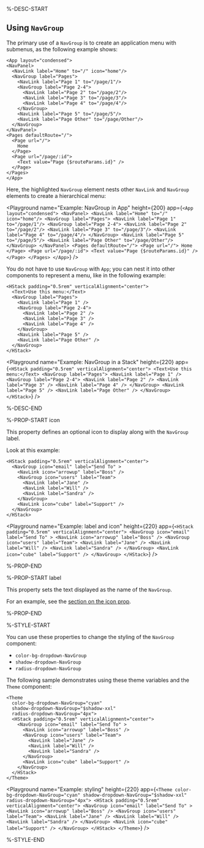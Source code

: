 %-DESC-START

## Using `NavGroup`

The primary use of a `NavGroup` is to create an application menu with submenus, as the following example shows:

```ueml copy {4,6,10,13}
<App layout="condensed">
<NavPanel>
  <NavLink label="Home" to="/" icon="home"/>
  <NavGroup label="Pages">
    <NavLink label="Page 1" to="/page/1"/>
    <NavGroup label="Page 2-4">
      <NavLink label="Page 2" to="/page/2"/>
      <NavLink label="Page 3" to="/page/3"/>
      <NavLink label="Page 4" to="/page/4"/>
    </NavGroup>
    <NavLink label="Page 5" to="/page/5"/>
    <NavLink label="Page Other" to="/page/Other"/>
  </NavGroup>
</NavPanel>
<Pages defaultRoute="/">
  <Page url="/">
    Home
  </Page>
  <Page url="/page/:id">
    <Text value="Page {$routeParams.id}" />
  </Page>
</Pages>
</App>
```

Here, the highlighted `NavGroup` element nests other `NavLink` and `NavGroup` elements to create a hierarchical menu:

<Playground
  name="Example: NavGroup in App"
  height={200}
  app={`
    <App layout="condensed">
    <NavPanel>
      <NavLink label="Home" to="/" icon="home"/>
      <NavGroup label="Pages">
        <NavLink label="Page 1" to="/page/1"/>
        <NavGroup label="Page 2-4">
          <NavLink label="Page 2" to="/page/2"/>
          <NavLink label="Page 3" to="/page/3"/>
          <NavLink label="Page 4" to="/page/4"/>
        </NavGroup>
        <NavLink label="Page 5" to="/page/5"/>
        <NavLink label="Page Other" to="/page/Other"/>
      </NavGroup>
    </NavPanel>
    <Pages defaultRoute="/">
      <Page url="/">
        Home
      </Page>
      <Page url="/page/:id">
        <Text value="Page {$routeParams.id}" />
      </Page>
    </Pages>
  </App>
`}
/>

You do not have to use `NavGroup` with `App`; you can nest it into other components to represent a menu, like in the following example:

```ueml copy
<HStack padding="0.5rem" verticalAlignment="center">
  <Text>Use this menu:</Text>
  <NavGroup label="Pages">
    <NavLink label="Page 1" />
    <NavGroup label="Page 2-4">
      <NavLink label="Page 2" />
      <NavLink label="Page 3" />
      <NavLink label="Page 4" />
    </NavGroup>
    <NavLink label="Page 5" />
    <NavLink label="Page Other" />
  </NavGroup>
</HStack>
```

<Playground
  name="Example: NavGroup in a Stack"
  height={220}
  app={`
    <HStack padding="0.5rem" verticalAlignment="center">
      <Text>Use this menu:</Text>
      <NavGroup label="Pages">
        <NavLink label="Page 1" />
        <NavGroup label="Page 2-4">
          <NavLink label="Page 2" />
          <NavLink label="Page 3" />
          <NavLink label="Page 4" />
        </NavGroup>
        <NavLink label="Page 5" />
        <NavLink label="Page Other" />
      </NavGroup>
    </HStack>
`}
/>

%-DESC-END

%-PROP-START icon

This property defines an optional icon to display along with the `NavGroup` label.

Look at this example:

```ueml copy {2, 4}
<HStack padding="0.5rem" verticalAlignment="center">
  <NavGroup icon="email" label="Send To" >
    <NavLink icon="arrowup" label="Boss" />
    <NavGroup icon="users" label="Team">
      <NavLink label="Jane" />
      <NavLink label="Will" />
      <NavLink label="Sandra" />
    </NavGroup>
    <NavLink icon="cube" label="Support" />
  </NavGroup>
</HStack>
```

<Playground
    name="Example: label and icon"
    height={220}
    app={`
    <HStack padding="0.5rem" verticalAlignment="center">
      <NavGroup icon="email" label="Send To" >
        <NavLink icon="arrowup" label="Boss" />
        <NavGroup icon="users" label="Team">
          <NavLink label="Jane" />
          <NavLink label="Will" />
          <NavLink label="Sandra" />
        </NavGroup>
        <NavLink icon="cube" label="Support" />
      </NavGroup>
    </HStack>
`}
/>

%-PROP-END

%-PROP-START label

This property sets the text displayed as the name of the `NavGroup`.

For an example, see the [section on the icon prop](#icon).

%-PROP-END

%-STYLE-START

You can use these properties to change the styling of the `NavGroup` component:

- `color-bg-dropdown-NavGroup`
- `shadow-dropdown-NavGroup`
- `radius-dropdown-NavGroup`

The following sample demonstrates using these theme variables and the `Theme` component:

```ueml copy
<Theme
  color-bg-dropdown-NavGroup="cyan"
  shadow-dropdown-NavGroup="$shadow-xxl"
  radius-dropdown-NavGroup="4px">
  <HStack padding="0.5rem" verticalAlignment="center">
    <NavGroup icon="email" label="Send To" >
      <NavLink icon="arrowup" label="Boss" />
      <NavGroup icon="users" label="Team">
        <NavLink label="Jane" />
        <NavLink label="Will" />
        <NavLink label="Sandra" />
      </NavGroup>
      <NavLink icon="cube" label="Support" />
    </NavGroup>
  </HStack>
</Theme>
```

<Playground
  name="Example: styling"
  height={220}
  app={`
  <Theme
    color-bg-dropdown-NavGroup="cyan"
    shadow-dropdown-NavGroup="$shadow-xxl"
    radius-dropdown-NavGroup="4px">
    <HStack padding="0.5rem" verticalAlignment="center">
      <NavGroup icon="email" label="Send To" >
        <NavLink icon="arrowup" label="Boss" />
        <NavGroup icon="users" label="Team">
          <NavLink label="Jane" />
          <NavLink label="Will" />
          <NavLink label="Sandra" />
        </NavGroup>
        <NavLink icon="cube" label="Support" />
      </NavGroup>
    </HStack>
  </Theme>
  `}
/>

%-STYLE-END
